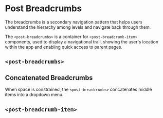 
<Meta of={BreadcrumbsStories} />

# Post Breadcrumbs

<div className="lead">
    The breadcrumbs is a secondary navigation pattern that helps users understand the hierarchy among levels and navigate back through them.
</div>

The `<post-breadcrumbs>` is a container for `<post-breadcrumb-item>` components, used to display a navigational trail, showing the user's location within the app and enabling quick access to parent pages.

## `<post-breadcrumbs>`

<Canvas of={BreadcrumbsStories.Default} sourceState="shown" />
<Controls of={BreadcrumbsStories.Default} />

## Concatenated Breadcrumbs

When space is constrained, the `<post-breadcrumbs>` concatenates middle items into a dropdown menu.

<Canvas of={BreadcrumbsStories.Concatenated} sourceState="shown" />
<Controls of={BreadcrumbsStories.Concatenated} />

## `<post-breadcrumb-item>`

<Canvas of={BreadcrumbsStories.BreadcrumbItem} sourceState="shown" />
<Controls of={BreadcrumbsStories.BreadcrumbItem} />
